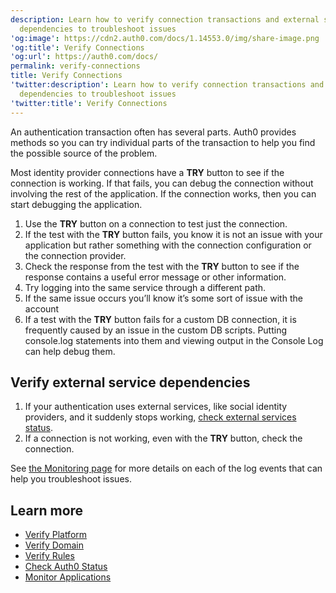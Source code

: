 ```yaml
---
description: Learn how to verify connection transactions and external service
  dependencies to troubleshoot issues
'og:image': https://cdn2.auth0.com/docs/1.14553.0/img/share-image.png
'og:title': Verify Connections
'og:url': https://auth0.com/docs/
permalink: verify-connections
title: Verify Connections
'twitter:description': Learn how to verify connection transactions and external service
  dependencies to troubleshoot issues
'twitter:title': Verify Connections
---
```

An authentication transaction often has several parts. Auth0 provides methods so you can try individual parts of the transaction to help you find the possible source of the problem.

Most <Tooltip tip="Identity Provider (IdP): Service that stores and manages digital identities." cta="View Glossary" href="/glossary?term=identity+provider">identity provider</Tooltip> connections have a **TRY** button to see if the connection is working. If that fails, you can debug the connection without involving the rest of the application. If the connection works, then you can start debugging the application.

1. Use the **TRY** button on a connection to test just the connection.
2. If the test with the **TRY** button fails, you know it is not an issue with your application but rather something with the connection configuration or the connection provider.
3. Check the response from the test with the **TRY** button to see if the response contains a useful error message or other information.
4. Try logging into the same service through a different path.
5. If the same issue occurs you’ll know it’s some sort of issue with the account
6. If a test with the **TRY** button fails for a custom DB connection, it is frequently caused by an issue in the custom DB scripts. Putting console.log statements into them and viewing output in the Console Log can help debug them.

## Verify external service dependencies

1. If your authentication uses external services, like social identity providers, and it suddenly stops working, [check external services status](/deploy-monitor/monitor/check-external-services-status).
2. If a connection is not working, even with the **TRY** button, check the connection.

<Callout icon="file-lines" color="#0EA5E9" iconType="regular">

See [the Monitoring page](/deploy-monitor/monitor) for more details on each of the log events that can help you troubleshoot issues.

</Callout>

## Learn more

* [Verify Platform](/troubleshoot/basic-issues/verify-platform)
* [Verify Domain](/troubleshoot/basic-issues/verify-domain)
* [Verify Rules](/troubleshoot/basic-issues/verify-rules)
* [Check Auth0 Status](/deploy-monitor/monitor/check-auth0-status)
* [Monitor Applications](/deploy-monitor/monitor/monitor-applications)